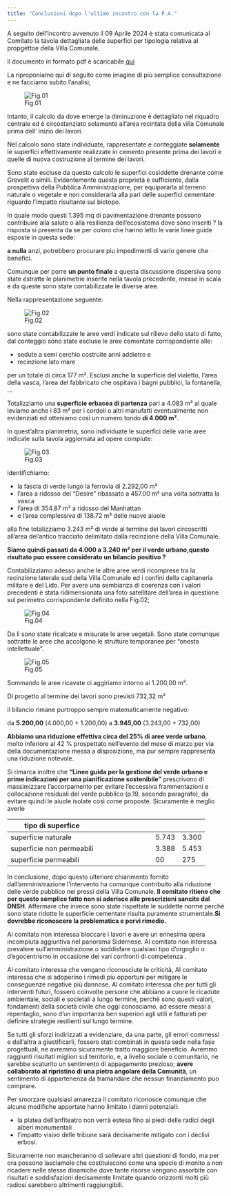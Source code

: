 ```yaml
---
title: "Conclusioni dopo l'ultimo incontro con la P.A."
---
```

A seguito dell'incontro avvenuto il 09 Aprile 2024 è stata comunicata al Comitato la tavola dettagliata delle superfici per tipologia relativa al propgettoe della Villa Comunale.

Il documento in formato pdf è scaricabile [qui](/assets/pdf/TAV%20PROG%20ESEC%201_.pdf)

La riproponiamo qui di seguito come imagine di più semplice consultazione e ne facciamo subito l'analisi;

![Fig.01](/assets/img/villa/TAV_01.jpg)

Intanto, il calcolo da dove emerge la diminuzione è dettagliato nel riquadro centrale ed è circostanziato solamente all'area recintata della villa Comunale prima dell' inizio dei lavori.

Nel calcolo sono state individuate, rappresentate e conteggiate **solamente** le superfici effettivamente realizzate in cemento presente prima dei lavori e quelle di nuova costruzione al termine dei lavori. 

Sono state escluse da questo calcolo le superfici cosiddette drenante come Grevelit o simili. Evidentemente questa proprietà è sufficiente, dalla prospettiva della Pubblica Amministrazione, per equipararla al terreno naturale o vegetale e non considerarla alla pari delle superfici cementate riguardo l'impatto risultante sul biotopo.

In quale modo questi 1.395 mq di pavimentazione drenante possono contribuire alla salute o alla resilienza dell'ecosistema dove sono inseriti ? la risposta si presenta da se per coloro che hanno letto le varie linee guide esposte in questa sede: 

**a nulla** anzi, potrebbero procurare piu impedimenti di vario genere che benefici.

Comunque per porre **un punto finale** a questa discussione dispersiva sono state estratte le planimetrie inserite nella tavola precedente, messe in scala e da queste sono state contabilizzate le diverse aree.

Nella rappresentazione seguente:

![Fig.02](/assets/img/villa/TAV_02.png)

sono state contabilizzate le aree verdi indicate sul rilievo dello stato di fatto, dal conteggio sono state escluse le aree cementate corrispondente alle:

- sedute a semi cerchio costruite anni addietro e 
- recinzione lato mare  

per un totale di circa 177 m². Esclusi anche la superficie del vialetto, l'area della vasca, l'area del fabbricato che ospitava i bagni pubblici, la fontanella, ... 

Totalizziamo una **superficie erbacea di partenza** pari a 4.083 m² al quale leviamo anche i 83 m² per i cordoli o altri manufatti eventualmente non evidenziati ed otteniamo così un numero tondo **di 4.000 m²**.

In quest'altra planimetria, sono individuate le superfici delle varie aree indicate sulla tavola aggiornata ad opere compiute:

![Fig.03](/assets/img/villa/TAV_03.png)

identifichiamo:

- la fascia di verde lungo la ferrovia di 2.292,00 m²
- l'area a ridosso del "Desire" ribassato a 457.00 m² una volta sottratta la vasca
- l'area di 354.87 m² a ridosso del Manhattan
- e l'area complessiva di 138.72 m² delle nuove aiuole

alla fine totalizziamo 3.243 m² di verde al termine dei lavori circoscritti all'area del'antico tracciato delimitato dalla recinzione della Villa Comunale.

**Siamo quindi passati da 4.000 a 3.240 m² per il verde urbano,questo risultato puo essere considerato un bilancio positivo ?**

Contabilizziamo adesso anche le altre aree verdi ricomprese tra la recinzione laterale sud della Villa Comunale ed i confini della capitaneria militare e del Lido. Per avere una sembianza di coerenza con i valori precedenti è stata ridimensionata una foto satellitare dell'area in questione sul perimetro corrispondente definito nella Fig.02;

![Fig.04](/assets/img/villa/TAV_04-sovrap.png)


Da lì sono state ricalcate e misurate le aree vegetali. Sono state comunque sottratte le aree che accolgono le strutture temporanee per "onesta intellettuale". 


![Fig.05](/assets/img/villa/TAV_05-contverd.png)


Sommando le aree ricavate ci aggiriamo intorno ai 1.200,00 m².

Di progetto al termine dei lavori sono previsti 732,32 m²

il bilancio rimane purtroppo sempre matematicamente negativo:

da **5.200,00** (4.000,00 + 1.200,00) a **3.945,00** (3.243,00 + 732,00)

**Abbiamo una riduzione effettiva circa del 25% di aree verde urbano**, molto inferiore al 42 % prospettato nell'evento del mese di marzo per via della documentazione messa a disposizione, ma pur sempre rappresenta una riduzione notevole.

Si rimarca inoltre che **"Linee guida per la gestione del verde urbano e prime indicazioni per una pianificazione sostenibile"** prescrivono di massimizzare l'accorpamento per evitare l'eccessiva frammentazioni e collocazione residuali del verde pubblico (p.19, secondo paragrafo), da evitare quindi le aiuole isolate così come proposte. Sicuramente è meglio averle 


|tipo di superfice         |   |   |   |   |   |   |   |   |   |   |
|--------------------------|---|---|---|---|---|---|---|---|---|---|
|superficie naturale       |   |   |   |   |   |   |   |   |5.743|3.300|
|superficie non permeabili |   |   |   |   |   |   |   |   |3.388|5.453|
|superficie permeabili    |   |   |   |   |   |   |   |   | 00  |275|




In conclusione, dopo questo ulteriore chiarimento fornito dall'amministrazione l'intervento ha comunque contribuito alla riduzione delle verde pubblico nei pressi della Villa Comunale. **Il comitato ritiene che per questo semplice fatto non si aderisce alle prescrizioni sancite dal DNSH**. Affermare che invece sono state rispettate le suddette norme perché sono state ridotte le superficie cementate risulta puramente strumentale.**Si dovrebbe riconoscere la problematica e porvi rimedio.**

Al comitato non interessa bloccare i lavori e avere un ennesima opera incompiuta aggiuntiva nel panorama Sidernese. 
Al comitato non interessa prevalere sull'amministrazione o soddisfare qualsiasi tipo d'orgoglio o d'egocentrismo in occasione dei vari confronti di competenza .

Al comitato interessa che vengano riconosciute le criticità,
Al comitato interessa che si adoperino i rimedi piu opportuni per mitigare le conseguenze negative più dannose.
Al comitato interessa che per tutti gli interventi futuri, fossero coinvolte persone che abbiano a cuore le ricadute ambientale, sociali e societali a lungo termine, perchè sono questi valori, fondamenti della società civile che oggi conosciamo, ad essere messi a repentaglio, sono d'un importanza ben superiori agli utili e fatturati per definire strategie resilienti sul lungo termine.

Se tutti gli sforzi indirizzati a evidenziare, da una parte, gli errori commessi e dall'altra a giustificarli, fossero stati combinati in questa sede nella fase progettuali, ne avremmo sicuramente tratto maggiore beneficio. Avremmo raggiunti risultati migliori sul territorio, e, a livello sociale o comunitario, ne sarebbe scaturito un sentimento di appagamento prezioso; **avere collaborato al ripristino di una pietra angolare della Comunità**, un sentimento di appartenenza da tramandare che nessun finanziamento puo comprare.

Per smorzare qualsiasi amarezza il comitato riconosce comunque che alcune modifiche apportate hanno limitato i danni potenziali:

- la platea dell'anfiteatro non verrà estesa fino ai piedi delle radici degli alberi monumentali
- l'impatto visivo delle tribune sarà decisamente mitigato con i declivi erbosi.

Sicuramente non mancheranno di sollevare altri questioni di fondo, ma per ora possono lasciamole che costituiscono come una specie di monito a non ricadere nelle stesse dinamiche dove tante risorse vengono assorbite con risultati e soddisfazioni decisamente limitate quando orizzonti molti più radiosi sarebbero altrimenti raggiungibili. 